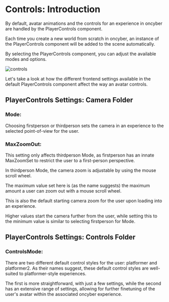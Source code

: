 # Controls: Introduction

By default, avatar animations and the controls for an experience in oncyber are handled by the PlayerControls component.

Each time you create a new world from scratch in oncyber, an instance of the PlayerControls component will be added to the scene automatically.

By selecting the PlayerControls component, you can adjust the available modes and options.

![controls](../../public/controls_ui_component.png)

Let's take a look at how the different frontend settings available in the default PlayerControls component affect the way an avatar controls.

## PlayerControls Settings: Camera Folder

### Mode:
Choosing firstperson or thirdperson sets the camera in an experience to the selected point-of-view for the user.

### MaxZoomOut:

This setting only affects thirdperson Mode, as firstperson has an innate MaxZoomSet to restrict the user to a first-person perspective.

In thirdperson Mode, the camera zoom is adjustable by using the mouse scroll wheel.

The maximum value set here is (as the name suggests) the maximum amount a user can zoom out with a mouse scroll wheel.

This is also the default starting camera zoom for the user upon loading into an experience.

Higher values start the camera further from the user, while setting this to the minimum value is similar to selecting firstperson for Mode.

## PlayerControls Settings: Controls Folder

### ControlsMode:

There are two different default control styles for the user: platformer and platformer2. As their names suggest, these default control styles are well-suited to platformer-style experiences.

The first is more straightforward, with just a few settings, while the second has an extensive range of settings, allowing for further finetuning of the user's avatar within the associated oncyber experience.